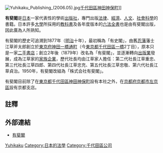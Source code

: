 {{japanese|japanese=有斐閣|kana=ゆうひかく|romaji=Yuhikaku}}
{{Infobox Company 
|company_name=株式会社有斐閣
|company_name_en= Yuhikaku Publishing Co., Ltd.
|company_logo=
|company_type=非上市公司
|company_slogan=
|market_information=
|abbreviated_name=
|foundation=1877年（創業）<br>1950年8月1日（公司化）
|location=[[日本|日本]][[東京都|東京都]][[千代田區|千代田區]][[神田神保町|神田神保町]]2丁目17番地<ref name="company">{{Cite web|url= http://www.yuhikaku.co.jp/static/company/index.html|title= 会社案内|publisher= 株式会社有斐閣|accessdate= 2016-02-19|archive-date= 2021-02-21|archive-url= https://web.archive.org/web/20210221024908/http://www.yuhikaku.co.jp/static/company/index.html|dead-url= no}}</ref>
|zip_code=[[〒|〒]]101-0051
|area_served=
|telephone_no=
|key_people=創辦人：江草斧太郎
|industry=出版業
|products=
|services=雜誌、書籍之出版與販賣
|capital=4億5000萬[[日圓|日圓]]
|revenue=43億日圓（2008年度）<ref name="company" />
|operating_income=
|profit=
|total_asset=
|net_asset=
|market_value=
|num_employees=	106人
|P/E ratio=
|earnings per share=
|Net asset value=
|accounting_period=
|parent=
|major_shareholder=
|divisions=
|subsid=
|homepage=http://www.yuhikaku.co.jp/
|footnotes=
|width=}}
[[File:Yuhikaku_Publishing_(2006.05).jpg|thumb]][[千代田區|千代田區]][[神田神保町|神田神保町]]]]

'''有斐閣'''是[[日本|日本]]一家代表性的學術[[出版社|出版社]]，專門出版[[法律|法律]]、[[經濟|經濟]]、[[人文|人文]]、[[社會科學|社會科學]]的書籍。日本許多[[大學|大學]]所採用的[[教科書|教科書]]及各年度版本的[[六法全書|六法全書]]也是由有斐閣出版，因此廣為人所熟知。

有斐閣的歷史可追溯到1877年（[[明治|明治]]十年），最初稱為「有史閣」，由舊[[忍藩|忍藩]]藩士江草斧太郎創立於[[東京府|東京府]][[神田一橋通町|神田一橋通町]]（今[[東京都|東京都]][[千代田區|千代田區]][[一橋|一橋]]2丁目），原本只是一家[[二手書店|二手書店]]；創立2年後（1879年）改名為「有斐閣」，並逐漸轉向[[出版業|出版業]]發展，成為江草家的[[家族企業|家族企業]]，歷代社長均由江草家人擔任：第二代社長江草重忠、第三代社長江草四郎、第四代社長江草忠充、第五代社長江草忠敬、第六代社長江草貞治。1950年，有斐閣改組為「株式会社有斐閣」。

有斐閣目前除了在[[東京都|東京都]][[千代田區|千代田區]][[神田神保町|神田神保町]]設有本社之外，在[[京都府|京都府]][[京都市|京都市]][[左京區|左京區]]設有京都支店。

==註釋==
{{reflist}}

==外部連結==
* [http://www.yuhikaku.co.jp/ 有斐閣] {{Wayback|url=http://www.yuhikaku.co.jp/ |date=20210214183929 }}

{{Authority control}}
[[Category:日本出版社|Yuhikaku]]
[[Category:日本的法學|Category:日本的法學]]
[[Category:千代田區公司|Category:千代田區公司]]